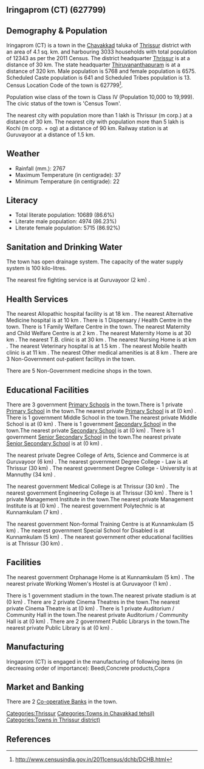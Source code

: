 {{Infobox settlement
| name=Iringaprom (CT)
| native_name=
| native_name_lang=
| other_name=
| nickname=
| settlement_type=Town
| image_skyline=
| image_alt=
| image_caption=
| pushpin_map=India Kerala
| pushpin_label_position=right
| pushpin_map_alt=
| pushpin_map_caption=Location in Kerala, India
| latd=
| latm=
| lats=
| latNS=
| longd=
| longm=
| longs=
| longEW=
| coordinates_display=inline,title
| subdivision_type=Country
| subdivision_name={{flag|India}}
| subdivision_type1=[[States and territories of India|State]]
| subdivision_name1=Kerala 
| subdivision_type2=[[List of districts of India|District]]
| subdivision_name2=Thrissur
| subdivision_type3=Tahsil
| subdivision_name3=Chavakkad
| website=
| established_title=<!-- Established -->
| established_date=
| founder=
| named_for=
| government_type=
| governing_body=
| unit_pref=Metric
| area_footnotes=
| area_rank=
| area_total_km2=4.1
| elevation_footnotes=
| elevation_m=
| population_total=12343
| population_as_of=2011
| population_rank=
| population_density_km2=3010
| population_demonym=
| population_footnotes=
| demographics_type1=Languages=
| demographics1_title1=Official=
| demographics1_info1=[[Malayalam language|Malayalam]]
| timezone1=[[Indian Standard Time|IST]]
| utc_offset1==+5:30
| postal_code_type=[[Postal Index Number|PIN]]
| postal_code=
| area_code_type=Telephone code
| area_code=
| registration_plate=
| blank1_name_sec1=Nearest city
| blank1_info_sec1=[[Thrissur (m corp.)]]
| blank2_name_sec1=[[Human sex ratio|Sex ratio]]
| blank2_info_sec1=1139
| blank3_name_sec1=Literacy
| blank3_info_sec1=86.6%
| blank1_name_sec2=[[2011 Census of India|2011 census]] code
| blank1_info_sec2=627799
| footnotes=
}}

== Iringaprom (CT) (627799) ==

== Demography & Population ==

Iringaprom (CT) is a town in the [[Chavakkad]] taluka of [[Thrissur]] district with an area of 4.1 sq. km. and harbouring 3033 households with total population of 12343 as per the 2011 Census. The district headquarter [[Thrissur]] is at a distance of 30 km. The state headquarter [[Thiruvananthapuram]] is at a distance of 320 km. Male population is 5768 and female population is 6575. Scheduled Caste population is 641 and Scheduled Tribes population is 13. Census Location Code of the town is 627799<ref>http://www.censusindia.gov.in/2011census/dchb/DCHB.html</ref>.

Population wise class of the town is Class IV (Population 10,000 to 19,999).
The civic status of the town is 'Census Town'.

The nearest city with population more than 1 lakh is Thrissur (m corp.) at a distance of 30 km. The nearest city with population more than 5 lakh is Kochi (m corp. + og)  at a distance of 90 km. Railway station is at Guruvayoor at a distance of 1.5 km.


== Weather ==  
* Rainfall (mm.): 2767 
* Maximum Temperature (in centigrade): 37
* Minimum Temperature (in centigrade): 22


== Literacy ==  
* Total literate population: 10689 (86.6%)
* Literate male population: 4974 (86.23%)
* Literate female population: 5715 (86.92%)


== Sanitation and Drinking Water ==  
The town has open drainage system.
The capacity of the water supply system is 100 kilo-litres.

The nearest fire fighting service is at Guruvayoor (2 km) .


== Health Services ==
The nearest Allopathic hospital facility is at 18 km .
The nearest Alternative Medicine hospital is at 10 km .
There is 1 Dispensary / Health Centre in the town.
There is 1 Family Welfare Centre in the town.
The nearest Maternity and Child Welfare Centre is at 2 km .
The nearest Maternity Home is at 30 km .
The nearest T.B. clinic is at 30 km .
The nearest Nursing Home is at  km .
The nearest Veterinary hospital is at 1.5 km .
The nearest Mobile health clinic is at 11 km .
The nearest Other medical amenities is at 8 km .
There are 3 Non-Government out-patient facilitys in the town.


There are 5 Non-Government medicine shops in the town.


== Educational Facilities ==
There are 3 government [[Primary School]]s in the town.There is 1 private [[Primary School]] in the town.The nearest private [[Primary School]] is at  (0 km) .
There is 1 government Middle School in the town.The nearest private Middle School is at  (0 km) .
There is 1 government [[Secondary School]] in the town.The nearest private [[Secondary School]] is at  (0 km) .
There is 1 government [[Senior Secondary School]] in the town.The nearest private [[Senior Secondary School]] is at  (0 km) .
 
 
 
 
 
The nearest private Degree College of Arts, Science and Commerce is at Guruvayoor (6 km) .
The nearest government Degree College - Law is at Thrissur (30 km) .
The nearest government Degree College - University is at Mannuthy (34 km) .
 
The nearest government Medical College is at Thrissur (30 km) .
The nearest government Engineering College is at Thrissur (30 km) .
There is 1 private Management Institute in the town.The nearest private Management Institute is at  (0 km) .
The nearest government Polytechnic is at Kunnamkulam (7 km) .
 
The nearest government Non-formal Training Centre is at Kunnamkulam (5 km) .
The nearest government Special School for Disabled is at Kunnamkulam (5 km) .
The nearest government other educational facilities is at Thrissur (30 km) .


== Facilities ==
The nearest government Orphanage Home is at Kunnamkulam (5 km) .
The nearest private Working Women's Hostel is at Guruvayoor (1 km) .
 
There is 1 government stadium in the town.The nearest private stadium is at  (0 km) .
There are 2 private Cinema Theatres in the town.The nearest private Cinema Theatre is at  (0 km) .
There is 1 private Auditorium / Community Hall in the town.The nearest private Auditorium / Community Hall is at  (0 km) .
There are 2 government Public Librarys in the town.The nearest private Public Library is at  (0 km) .


== Manufacturing ==
Iringaprom (CT) is engaged in the manufacturing of following items (in decreasing order of importance): Beedi,Concrete products,Copra


== Market and Banking ==


There are 2 [[Co-operative Bank]]s in the town.




[[Categories:Thrissur]]
[[Categories:Towns in Chavakkad tehsil)]]
[[Categories:Towns in Thrissur district)]]


== References ==
{{Reflist}}


